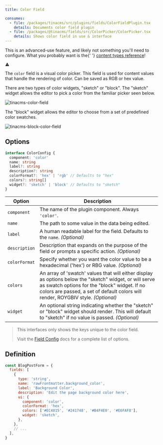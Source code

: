 ```yaml
---
title: Color Field

consumes:
  - file: /packages/tinacms/src/plugins/fields/ColorFieldPlugin.tsx
    details: Documents color field plugin
  - file: /packages/@tinacms/fields/src/ColorPicker/ColorPicker.tsx
    details: Shows color field in use & interface
---
```


<div class="short-code-warning">
  <div>
    <p>
      This is an advanced-use feature, and likely not something you'll need to
      configure. What you probably want is the{' '}
      <a href="/docs/reference/types/">content types reference</a>!
    </p>
  </div>
  <svg
    stroke="currentColor"
    fill="currentColor"
    stroke-width="0"
    viewBox="0 0 512 512"
    height="1em"
    width="1em"
    xmlns="http://www.w3.org/2000/svg"
  >
    <path d="M32 464h448L256 48 32 464zm248-64h-48v-48h48v48zm0-80h-48v-96h48v96z"></path>
  </svg>
</div>

The `color` field is a visual color picker. This field is used for content values that handle the rendering of color. Can be saved as RGB or hex value.

There are two types of color widgets, "sketch" or "block". The "sketch" widget allows the editor to pick a color from the familiar picker seen below.

![tinacms-color-field](/img/fields/color.jpg)

The "block" widget allows the editor to choose from a set of predefined color swatches.

![tinacms-block-color-field](/img/fields/block-color-field.png)

## Options

```typescript
interface ColorConfig {
  component: 'color'
  name: string
  label?: string
  description?: string
  colorFormat?: 'hex' | 'rgb' // Defaults to "hex"
  colors?: string[]
  widget?: 'sketch' | 'block' // Defaults to "sketch"
}
```

| Option        | Description                                                                                                                                                                                                                                  |
| ------------- | -------------------------------------------------------------------------------------------------------------------------------------------------------------------------------------------------------------------------------------------- |
| `component`   | The name of the plugin component. Always `'color'`.                                                                                                                                                                                          |
| `name`        | The path to some value in the data being edited.                                                                                                                                                                                             |
| `label`       | A human readable label for the field. Defaults to the `name`. _(Optional)_                                                                                                                                                                   |
| `description` | Description that expands on the purpose of the field or prompts a specific action. _(Optional)_                                                                                                                                              |
| `colorFormat` | Specify whether you want the color value to be a hexadecimal ('hex') or RBG value. _(Optional)_                                                                                                                                              |
| `colors`      | An array of 'swatch' values that will either display as options below the "sketch" widget, or will serve as swatch options for the "block" widget. If no colors are passed, a set of default colors will render, ROYGBIV style. _(Optional)_ |
| `widget`      | An optional string indicating whether the "sketch" or "block" widget should render. This will default to "sketch" if no value is passed. _(Optional)_                                                                                        |

> This interfaces only shows the keys unique to the color field.
>
> Visit the [Field Config](/docs/reference/toolkit/fields/) docs for a complete list of options.

## Definition

```javascript
const BlogPostForm = {
  fields: [
    {
      type: 'string',
      name: 'rawFrontmatter.background_color',
      label: 'Background Color',
      description: 'Edit the page background color here',
      ui: {
        component: 'color',
        colorFormat: 'hex',
        colors: ['#EC4815', '#241748', '#B4F4E0', '#E6FAF8'],
        widget: 'sketch',
      },
    },
    // ...
  ],
}
```
